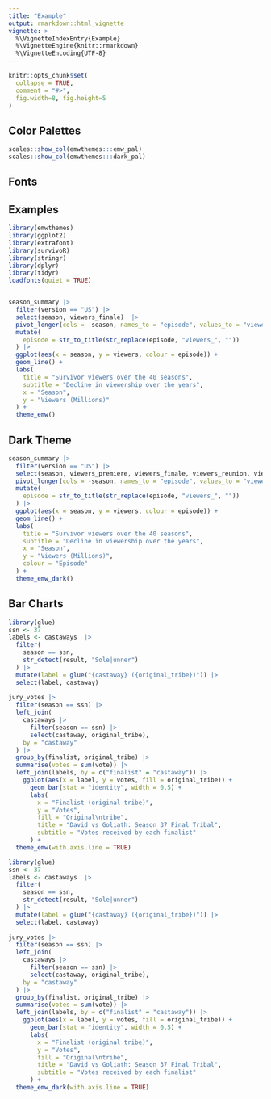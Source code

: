 ```yaml
---
title: "Example"
output: rmarkdown::html_vignette
vignette: >
  %\VignetteIndexEntry{Example}
  %\VignetteEngine{knitr::rmarkdown}
  %\VignetteEncoding{UTF-8}
---
```



```r
knitr::opts_chunk$set(
  collapse = TRUE,
  comment = "#>",
  fig.width=8, fig.height=5
)

```


## Color Palettes

```r
scales::show_col(emwthemes:::emw_pal)
scales::show_col(emwthemes:::dark_pal)
```

## Fonts


## Examples

```r
library(emwthemes)
library(ggplot2)
library(extrafont)
library(survivoR)
library(stringr)
library(dplyr)
library(tidyr)
loadfonts(quiet = TRUE)


season_summary |> 
  filter(version == "US") |> 
  select(season, viewers_finale)  |> 
  pivot_longer(cols = -season, names_to = "episode", values_to = "viewers") |> 
  mutate(
    episode = str_to_title(str_replace(episode, "viewers_", ""))
  ) |> 
  ggplot(aes(x = season, y = viewers, colour = episode)) +
  geom_line() +
  labs(
    title = "Survivor viewers over the 40 seasons",
    subtitle = "Decline in viewership over the years",
    x = "Season",
    y = "Viewers (Millions)"
  ) +
  theme_emw() 

```

## Dark Theme 

```r

season_summary |> 
  filter(version == "US") |> 
  select(season, viewers_premiere, viewers_finale, viewers_reunion, viewers_mean)  |> 
  pivot_longer(cols = -season, names_to = "episode", values_to = "viewers") |> 
  mutate(
    episode = str_to_title(str_replace(episode, "viewers_", ""))
  ) |> 
  ggplot(aes(x = season, y = viewers, colour = episode)) +
  geom_line() +
  labs(
    title = "Survivor viewers over the 40 seasons",
    subtitle = "Decline in viewership over the years",
    x = "Season",
    y = "Viewers (Millions)",
    colour = "Episode"
  ) +
  theme_emw_dark()

```


## Bar Charts


```r
library(glue)
ssn <- 37
labels <- castaways  |> 
  filter(
    season == ssn,
    str_detect(result, "Sole|unner")
  ) |> 
  mutate(label = glue("{castaway} ({original_tribe})")) |> 
  select(label, castaway)
 
jury_votes |> 
  filter(season == ssn) |> 
  left_join(
    castaways |> 
      filter(season == ssn) |> 
      select(castaway, original_tribe),
    by = "castaway"
  ) |> 
  group_by(finalist, original_tribe) |> 
  summarise(votes = sum(vote)) |> 
  left_join(labels, by = c("finalist" = "castaway")) |> 
    ggplot(aes(x = label, y = votes, fill = original_tribe)) +
      geom_bar(stat = "identity", width = 0.5) +
      labs(
        x = "Finalist (original tribe)",
        y = "Votes",
        fill = "Original\ntribe",
        title = "David vs Goliath: Season 37 Final Tribal",
        subtitle = "Votes received by each finalist"
      ) +
  theme_emw(with.axis.line = TRUE) 


```


```r
library(glue)
ssn <- 37
labels <- castaways  |> 
  filter(
    season == ssn,
    str_detect(result, "Sole|unner")
  ) |> 
  mutate(label = glue("{castaway} ({original_tribe})")) |> 
  select(label, castaway)
 
jury_votes |> 
  filter(season == ssn) |> 
  left_join(
    castaways |> 
      filter(season == ssn) |> 
      select(castaway, original_tribe),
    by = "castaway"
  ) |> 
  group_by(finalist, original_tribe) |> 
  summarise(votes = sum(vote)) |> 
  left_join(labels, by = c("finalist" = "castaway")) |> 
    ggplot(aes(x = label, y = votes, fill = original_tribe)) +
      geom_bar(stat = "identity", width = 0.5) +
      labs(
        x = "Finalist (original tribe)",
        y = "Votes",
        fill = "Original\ntribe",
        title = "David vs Goliath: Season 37 Final Tribal",
        subtitle = "Votes received by each finalist"
      ) +
  theme_emw_dark(with.axis.line = TRUE) 


```

